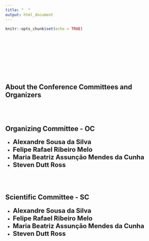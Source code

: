 ```yaml
---
title: "  "
output: html_document
---
```


```r
knitr::opts_chunk$set(echo = TRUE)
```
<br>
<br>
<br>
<br>
<br>
<br>
<br>




## About the Conference Committees and Organizers
<br>
<br>


## Organizing Committee - OC

*  <span style=" font-size: 20px; font-weight:bold; color:#1a1a1a;">Alexandre Sousa da Silva</span>
*  <span style=" font-size: 20px; font-weight:bold; color:#1a1a1a;">Felipe Rafael Ribeiro Melo</span>
*  <span style=" font-size: 20px; font-weight:bold; color:#1a1a1a;">Maria Beatriz Assunção Mendes da Cunha</span>
*  <span style=" font-size: 20px; font-weight:bold; color:#1a1a1a;">Steven Dutt Ross</span>



<br>
<br>





## Scientific Committee - SC

*  <span style=" font-size: 20px; font-weight:bold; color:#1a1a1a;">Alexandre Sousa da Silva</span>
*  <span style=" font-size: 20px; font-weight:bold; color:#1a1a1a;">Felipe Rafael Ribeiro Melo</span>
*  <span style=" font-size: 20px; font-weight:bold; color:#1a1a1a;">Maria Beatriz Assunção Mendes da Cunha</span>
*  <span style=" font-size: 20px; font-weight:bold; color:#1a1a1a;">Steven Dutt Ross</span>



